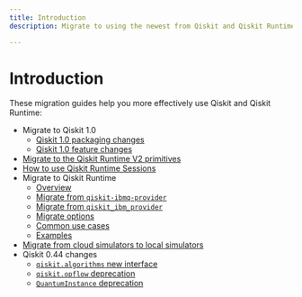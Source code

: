 ```yaml
---
title: Introduction
description: Migrate to using the newest from Qiskit and Qiskit Runtime

---
```


# Introduction

These migration guides help you more effectively use Qiskit and Qiskit Runtime:

* Migrate to Qiskit 1.0
   * [Qiskit 1.0 packaging changes](/api/migration-guides/qiskit-1.0-installation)
   * [Qiskit 1.0 feature changes](/api/migration-guides/qiskit-1.0-features)
* [Migrate to the Qiskit Runtime V2 primitives](/api/migration-guides/v2-primitives)
* [How to use Qiskit Runtime Sessions](/api/migration-guides/sessions)
* Migrate to Qiskit Runtime
   * [Overview](./qiskit-runtime)
   * [Migrate from `qiskit-ibmq-provider`](./qiskit-runtime-from-ibmq-provider)
   * [Migrate from `qiskit_ibm_provider`](./qiskit-runtime-from-ibm-provider)
   * [Migrate options](./qiskit-runtime-options)
   * [Common use cases](./qiskit-runtime-use-case)
   * [Examples](./qiskit-runtime-examples)
* [Migrate from cloud simulators to local simulators](/api/migration-guides/local-simulators)
* Qiskit 0.44 changes
   * [`qiskit.algorithms` new interface](./qiskit-algorithms-module)
   * [`qiskit.opflow` deprecation](./qiskit-opflow-module)
   * [`QuantumInstance` deprecation](./qiskit-quantum-instance)
